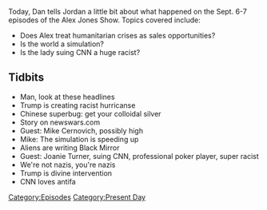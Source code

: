 {{DEFAULTSORT:
    #_EPISODE_0081:September 6-7, 2017
}}{{Episode
    | title             = September 6-7, 2017
    | caption           = Listen to this episode on [https://knowledgefight.libsyn.com/knowledge-fight-september-6-7-2017 Libsyn] [https://open.spotify.com/episode/2EyfCKQ4ArgsCYa28c9oub Spotify]
    | episodeNumber     = 81
    | length            = 00:53:46
    | airDate           = September 8, 2017
    | coverageStartDate = September 6, 2017
    | coverageEndDate   = September 7, 2017
    | episodeType       = [[:Category:Present Day|Present Day]]
    | appearance        = [[Mike Cernovich]], [[Joanie Turner]]
    | previousEpisode   = [[80: October 16-26, 2015]]
    | nextEpisode       = [[82: Oct. 27-Nov. 9, 2015]]
}}

{{Stub}}

Today, Dan tells Jordan a little bit about what happened on the Sept. 6-7 episodes of the Alex Jones Show.  Topics covered include:

*Does Alex treat humanitarian crises as sales opportunities?
*Is the world a simulation?
*Is the lady suing CNN a huge racist?

==Tidbits==

*Man, look at these headlines
*Trump is creating racist hurricanse
*Chinese superbug: get your colloidal silver
*Story on newswars.com
*Guest: Mike Cernovich, possibly high
*Mike: The simulation is speeding up
*Aliens are writing Black Mirror
*Guest: Joanie Turner, suing CNN, professional poker player, super racist
*We're not nazis, you're nazis
*Trump is divine intervention
*CNN loves antifa

[[Category:Episodes]]
[[Category:Present Day]]
